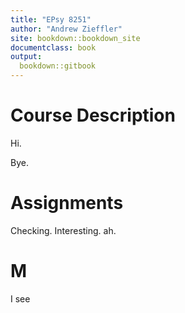 ```yaml
---
title: "EPsy 8251"
author: "Andrew Zieffler"
site: bookdown::bookdown_site
documentclass: book
output:
  bookdown::gitbook
---
```


# Course Description

Hi.

Bye.


# Assignments

Checking. Interesting. ah.


# M

I see

